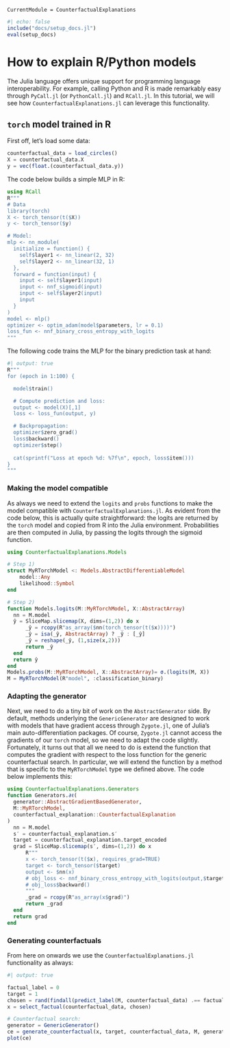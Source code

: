 ```@meta
CurrentModule = CounterfactualExplanations 
```

```julia
#| echo: false
include("docs/setup_docs.jl")
eval(setup_docs)
```

# How to explain R/Python models

The Julia language offers unique support for programming language interoperability. For example, calling Python and R is made remarkably easy through `PyCall.jl` (or `PythonCall.jl`) and `RCall.jl`. In this tutorial, we will see how `CounterfactualExplanations.jl` can leverage this functionality. 

## `torch` model trained in R

First off, let's load some data:

```julia
counterfactual_data = load_circles()
X = counterfactual_data.X
y = vec(float.(counterfactual_data.y))
```

The code below builds a simple MLP in R:

```julia
using RCall
R"""
# Data
library(torch)
X <- torch_tensor(t($X))
y <- torch_tensor($y)

# Model:
mlp <- nn_module(
  initialize = function() {
    self$layer1 <- nn_linear(2, 32)
    self$layer2 <- nn_linear(32, 1)
  },
  forward = function(input) {
    input <- self$layer1(input)
    input <- nnf_sigmoid(input)
    input <- self$layer2(input)
    input
  }
)
model <- mlp()
optimizer <- optim_adam(model$parameters, lr = 0.1)
loss_fun <- nnf_binary_cross_entropy_with_logits
"""
```

The following code trains the MLP for the binary prediction task at hand:

```julia
#| output: true
R"""
for (epoch in 1:100) {

  model$train()  

  # Compute prediction and loss:
  output <- model(X)[,1]
  loss <- loss_fun(output, y)

  # Backpropagation:
  optimizer$zero_grad()
  loss$backward()
  optimizer$step()
  
  cat(sprintf("Loss at epoch %d: %7f\n", epoch, loss$item()))
}
"""
```

### Making the model compatible

As always we need to extend the `logits` and `probs` functions to make the model compatible with `CounterfactualExplanations.jl`. As evident from the code below, this is actually quite straightforward: the logits are returned by the `torch` model and copied from R into the Julia environment. Probabilities are then computed in Julia, by passing the logits through the sigmoid function.

```julia
using CounterfactualExplanations.Models

# Step 1)
struct MyRTorchModel <: Models.AbstractDifferentiableModel
    model::Any
    likelihood::Symbol
end

# Step 2)
function Models.logits(M::MyRTorchModel, X::AbstractArray)
  nn = M.model
  ŷ = SliceMap.slicemap(X, dims=(1,2)) do x
      _ŷ = rcopy(R"as_array($nn(torch_tensor(t($x))))")
      _ŷ = isa(_ŷ, AbstractArray) ? _ŷ : [_ŷ]
      _ŷ = reshape(_ŷ, (1,size(x,2)))
      return _ŷ
  end
  return ŷ
end
Models.probs(M::MyRTorchModel, X::AbstractArray)= σ.(logits(M, X))
M = MyRTorchModel(R"model", :classification_binary)
```

### Adapting the generator

Next, we need to do a tiny bit of work on the `AbstractGenerator` side. By default, methods underlying the `GenericGenerator` are designed to work with models that have gradient access through `Zygote.jl`, one of Julia's main auto-differentiation packages. Of course, `Zygote.jl` cannot access the gradients of our `torch` model, so we need to adapt the code slightly. Fortunately, it turns out that all we need to do is extend the function that computes the gradient with respect to the loss function for the generic counterfactual search. In particular, we will extend the function by a method that is specific to the `MyRTorchModel` type we defined above. The code below implements this: 

```julia
using CounterfactualExplanations.Generators
function Generators.∂ℓ(
  generator::AbstractGradientBasedGenerator, 
  M::MyRTorchModel, 
  counterfactual_explanation::CounterfactualExplanation
) 
  nn = M.model
  s′ = counterfactual_explanation.s′
  target = counterfactual_explanation.target_encoded
  grad = SliceMap.slicemap(s′, dims=(1,2)) do x
      R"""
      x <- torch_tensor(t($x), requires_grad=TRUE)
      target <- torch_tensor($target)
      output <- $nn(x)
      # obj_loss <- nnf_binary_cross_entropy_with_logits(output,$target)
      # obj_loss$backward()
      """
      _grad = rcopy(R"as_array(x$grad)")
      return _grad
  end
  return grad
end
```

### Generating counterfactuals

From here on onwards we use the `CounterfactualExplanations.jl` functionality as always:

```julia
#| output: true

factual_label = 0
target = 1
chosen = rand(findall(predict_label(M, counterfactual_data) .== factual_label))
x = select_factual(counterfactual_data, chosen)  

# Counterfactual search:
generator = GenericGenerator()
ce = generate_counterfactual(x, target, counterfactual_data, M, generator)
plot(ce)
```
